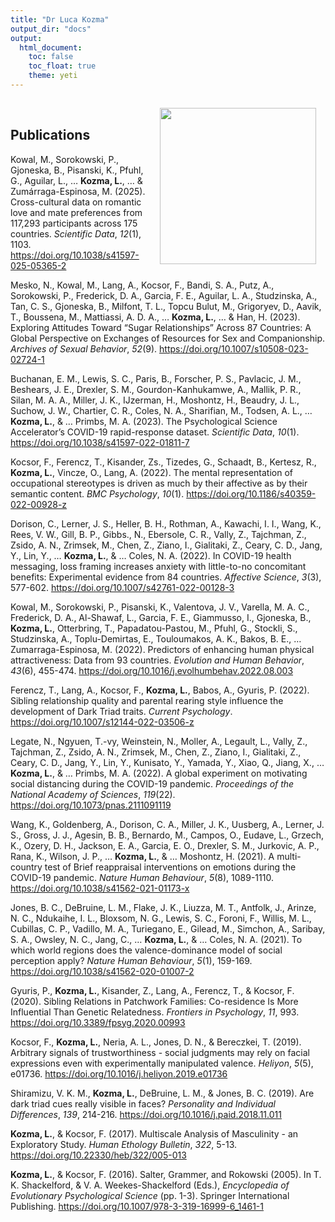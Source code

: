 ```yaml
---
title: "Dr Luca Kozma"
output_dir: "docs"  
output:
  html_document:
    toc: false
    toc_float: true
    theme: yeti
---
```


<img style="float: right; padding: 15px;" src="4.jpeg" width = "250">

<br>

## Publications

Kowal, M., Sorokowski, P., Gjoneska, B., Pisanski, K., Pfuhl, G., Aguilar, L., ... **Kozma, L.**, ... & Zumárraga-Espinosa, M. (2025). Cross-cultural data on romantic love and mate preferences from 117,293 participants across 175 countries. *Scientific Data*, *12*(1), 1103. <https://doi.org/10.1038/s41597-025-05365-2>

Mesko, N., Kowal, M., Lang, A., Kocsor, F., Bandi, S. A., Putz, A., Sorokowski, P., Frederick, D. A., Garcia, F. E., Aguilar, L. A., Studzinska, A., Tan, C. S., Gjoneska, B., Milfont, T. L., Topcu Bulut, M., Grigoryev, D., Aavik, T., Boussena, M., Mattiassi, A. D. A., ... **Kozma, L.**, ... & Han, H. (2023). Exploring Attitudes Toward "Sugar Relationships" Across 87 Countries: A Global Perspective on Exchanges of Resources for Sex and Companionship. *Archives of Sexual Behavior*, *52*(9). <https://doi.org/10.1007/s10508-023-02724-1>

Buchanan, E. M., Lewis, S. C., Paris, B., Forscher, P. S., Pavlacic, J. M., Beshears, J. E., Drexler, S. M., Gourdon-Kanhukamwe, A., Mallik, P. R., Silan, M. A. A., Miller, J. K., IJzerman, H., Moshontz, H., Beaudry, J. L., Suchow, J. W., Chartier, C. R., Coles, N. A., Sharifian, M., Todsen, A. L., ... **Kozma, L.**, & ... Primbs, M. A. (2023). The Psychological Science Accelerator's COVID-19 rapid-response dataset. *Scientific Data*, *10*(1). <https://doi.org/10.1038/s41597-022-01811-7>

Kocsor, F., Ferencz, T., Kisander, Zs., Tizedes, G., Schaadt, B., Kertesz, R., **Kozma, L.**, Vincze, O., Lang, A. (2022). The mental representation of occupational stereotypes is driven as much by their affective as by their semantic content. *BMC Psychology*, *10*(1). <https://doi.org/10.1186/s40359-022-00928-z>

Dorison, C., Lerner, J. S., Heller, B. H., Rothman, A., Kawachi, I. I., Wang, K., Rees, V. W., Gill, B. P., Gibbs., N., Ebersole, C. R., Vally, Z., Tajchman, Z., Zsido, A. N., Zrimsek, M., Chen, Z., Ziano, I., Gialitaki, Z., Ceary, C. D., Jang, Y., Lin, Y., ... **Kozma, L.**, & ... Coles, N. A. (2022). In COVID-19 health messaging, loss framing increases anxiety with little-to-no concomitant benefits: Experimental evidence from 84 countries. *Affective Science*, *3*(3), 577-602. <https://doi.org/10.1007/s42761-022-00128-3>

Kowal, M., Sorokowski, P., Pisanski, K., Valentova, J. V., Varella, M. A. C., Frederick, D. A., Al-Shawaf, L., Garcia, F. E., Giammusso, I., Gjoneska, B., **Kozma, L.**, Otterbring, T., Papadatou-Pastou, M., Pfuhl, G., Stockli, S., Studzinska, A., Toplu-Demirtas, E., Touloumakos, A. K., Bakos, B. E., ... Zumarraga-Espinosa, M. (2022). Predictors of enhancing human physical attractiveness: Data from 93 countries. *Evolution and Human Behavior*, *43*(6), 455-474. <https://doi.org/10.1016/j.evolhumbehav.2022.08.003>

Ferencz, T., Lang, A., Kocsor, F., **Kozma, L.**, Babos, A., Gyuris, P. (2022). Sibling relationship quality and parental rearing style influence the development of Dark Triad traits. *Current Psychology*. <https://doi.org/10.1007/s12144-022-03506-z>

Legate, N., Ngyuen, T.-vy, Weinstein, N., Moller, A., Legault, L., Vally, Z., Tajchman, Z., Zsido, A. N., Zrimsek, M., Chen, Z., Ziano, I., Gialitaki, Z., Ceary, C. D., Jang, Y., Lin, Y., Kunisato, Y., Yamada, Y., Xiao, Q., Jiang, X., ... **Kozma, L.**, & ... Primbs, M. A. (2022). A global experiment on motivating social distancing during the COVID-19 pandemic. *Proceedings of the National Academy of Sciences*, *119*(22). <https://doi.org/10.1073/pnas.2111091119>

Wang, K., Goldenberg, A., Dorison, C. A., Miller, J. K., Uusberg, A., Lerner, J. S., Gross, J. J., Agesin, B. B., Bernardo, M., Campos, O., Eudave, L., Grzech, K., Ozery, D. H., Jackson, E. A., Garcia, E. O., Drexler, S. M., Jurkovic, A. P., Rana, K., Wilson, J. P., ... **Kozma, L.**, & ... Moshontz, H. (2021). A multi-country test of Brief reappraisal interventions on emotions during the COVID-19 pandemic. *Nature Human Behaviour*, *5*(8), 1089-1110. <https://doi.org/10.1038/s41562-021-01173-x>

Jones, B. C., DeBruine, L. M., Flake, J. K., Liuzza, M. T., Antfolk, J., Arinze, N. C., Ndukaihe, I. L., Bloxsom, N. G., Lewis, S. C., Foroni, F., Willis, M. L., Cubillas, C. P., Vadillo, M. A., Turiegano, E., Gilead, M., Simchon, A., Saribay, S. A., Owsley, N. C., Jang, C., ... **Kozma, L.**, & ... Coles, N. A. (2021). To which world regions does the valence-dominance model of social perception apply? *Nature Human Behaviour*, *5*(1), 159-169. <https://doi.org/10.1038/s41562-020-01007-2>

Gyuris, P., **Kozma, L.**, Kisander, Z., Lang, A., Ferencz, T., & Kocsor, F. (2020). Sibling Relations in Patchwork Families: Co-residence Is More Influential Than Genetic Relatedness. *Frontiers in Psychology*, *11*, 993. <https://doi.org/10.3389/fpsyg.2020.00993>

Kocsor, F., **Kozma, L.**, Neria, A. L., Jones, D. N., & Bereczkei, T. (2019). Arbitrary signals of trustworthiness - social judgments may rely on facial expressions even with experimentally manipulated valence. *Heliyon*, *5*(5), e01736. <https://doi.org/10.1016/j.heliyon.2019.e01736>

Shiramizu, V. K. M., **Kozma, L.**, DeBruine, L. M., & Jones, B. C. (2019). Are dark triad cues really visible in faces? *Personality and Individual Differences*, *139*, 214-216. <https://doi.org/10.1016/j.paid.2018.11.011>

**Kozma, L.**, & Kocsor, F. (2017). Multiscale Analysis of Masculinity - an Exploratory Study. *Human Ethology Bulletin*, *322*, 5-13. <https://doi.org/10.22330/heb/322/005-013>

**Kozma, L.**, & Kocsor, F. (2016). Salter, Grammer, and Rokowski (2005). In T. K. Shackelford, & V. A. Weekes-Shackelford (Eds.), *Encyclopedia of Evolutionary Psychological Science* (pp. 1-3). Springer International Publishing. <https://doi.org/10.1007/978-3-319-16999-6_1461-1>